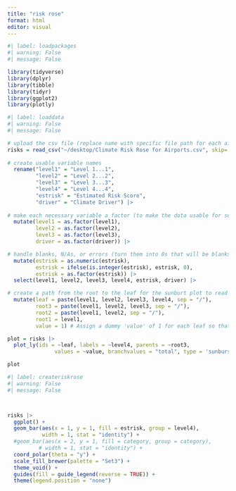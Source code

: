 ```yaml
---
title: "risk rose"
format: html
editor: visual
---
```


```r
#| label: loadpackages
#| warning: False
#| message: False

library(tidyverse)
library(dplyr)
library(tibble)
library(tidyr)
library(ggplot2)
library(plotly)
```

```r
#| label: loaddata
#| warning: False
#| message: False

# upload the csv file (replace name with specific file path for each airport's table)
risks = read_csv("~/desktop/Climate Risk Rose for Airports.csv", skip= 3) |>
  
# create usable variable names   
  rename("level1" = "Level 1...1",
         "level2" = "Level 2...2", 
         "level3" = "Level 3...3",
         "level4" = "Level 4...4",
         "estrisk" = "Estimated Risk Score", 
         "driver" = "Climate Driver") |>
  
# make each necessary variable a factor (to make the data usable for sorting and color-coding within the risk rose)  
  mutate(level1 = as.factor(level1),
         level2 = as.factor(level2),
         level3 = as.factor(level3),
         driver = as.factor(driver)) |>

# handle blanks, N/As, or errors (turn them into 0s that will be blanks in the risk rose )
  mutate(estrisk = as.numeric(estrisk),
         estrisk = ifelse(is.integer(estrisk), estrisk, 0),
         estrisk = as.factor(estrisk)) |>
  select(level1, level2, level3, level4, estrisk, driver) |>

# create a path from the root to the leaf for the sunburt plot to read 
  mutate(leaf = paste(level1, level2, level3, level4, sep = "/"),
         root3 = paste(level1, level2, level3, sep = "/"),
         root2 = paste(level1, level2, sep = "/"),
         root1 = level1,
         value = 1) # Assign a dummy 'value' of 1 for each leaf so that spacing is equal 

```

```r
plot = risks |>
  plot_ly(ids = ~leaf, labels = ~level4, parents = ~root3,
               values = ~value, branchvalues = "total", type = 'sunburst')

plot
```

```r
#| label: createriskrose 
#| warning: False
#| message: False



risks |>
  ggplot() +
  geom_bar(aes(x = 1, y = 1, fill = estrisk, group = level4), 
           width = 1, stat = "identity") +
  #geom_bar(aes(x = 2, y = 1, fill = category, group = category), 
          # width = 1, stat = "identity") +
  coord_polar(theta = "y") +
  scale_fill_brewer(palette = "Set3") +
  theme_void() +
  guides(fill = guide_legend(reverse = TRUE)) +
  theme(legend.position = "none")


```
